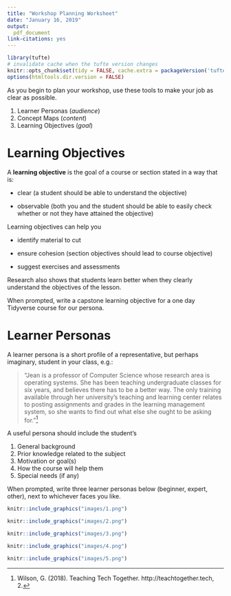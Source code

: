```yaml
---
title: "Workshop Planning Worksheet"
date: "January 16, 2019"
output:
  pdf_document
link-citations: yes
---
```


```r
library(tufte)
# invalidate cache when the tufte version changes
knitr::opts_chunk$set(tidy = FALSE, cache.extra = packageVersion('tufte'))
options(htmltools.dir.version = FALSE)
```

As you begin to plan your workshop, use these tools to make your job as clear as possible. 

1. Learner Personas (_audience_)
2. Concept Maps (_content_)
3. Learning Objectives (_goal_)

# Learning Objectives

A **learning objective** is the goal of a course or section stated in a way that is:

* clear (a student should be able to understand the objective)

* observable (both you and the student should be able to easily check whether or not they have attained the objective)

Learning objectives can help you 

* identify material to cut 

* ensure cohesion (section objectives should lead to course objective)

* suggest exercises and assessments

Research also shows that students learn better when they clearly understand the objectives of the lesson.

When prompted, write a capstone learning objective for a one day Tidyverse course for our persona.


\pagebreak

# Learner Personas



A learner persona is a short profile of a representative, but perhaps imaginary, student in your class, e.g.:

> "Jean is a professor of Computer Science whose research area is operating systems. She has been teaching undergraduate classes for six years, and believes there has to be a better way. The only training available through her university's teaching and learning center relates to posting assignments and grades in the learning management system, so she wants to find out what else she ought to be asking for."^[Wilson, G. (2018). Teaching Tech Together. http://teachtogether.tech, 2.]

A useful persona should include the student's

1. General background
1. Prior knowledge related to the subject
1. Motivation or goal(s)
1. How the course will help them
1. Special needs (if any)

When prompted, write three learner personas below (beginner, expert, other), next to whichever faces you like.

```r
knitr::include_graphics("images/1.png")
```

\vskip 0.2in

```r
knitr::include_graphics("images/2.png")
```

\vskip 0.2in

```r
knitr::include_graphics("images/3.png")
```

\vskip 0.2in

```r
knitr::include_graphics("images/4.png")
```

\vskip 0.2in

```r
knitr::include_graphics("images/5.png")
```

